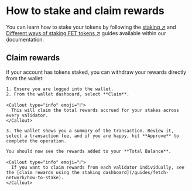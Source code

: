 
# How to stake and claim rewards

You can learn how to stake your tokens by following the [staking ↗️](/guides/fetch-network/how-to-stake) and [Different ways of staking FET tokens ↗️](/guides/fetch-network/different-ways-to-stake-the-fet-token) guides available within our documentation.

## Claim rewards

If your account has tokens staked, you can withdraw your rewards directly from the wallet:

    1. Ensure you are logged into the wallet.
    2. From the wallet dashboard, select **Claim**.

    <Callout type="info" emoji="ℹ️">
      This will claim the total rewards accrued for your stakes across every validator.
    </Callout>

    3. The wallet shows you a summary of the transaction. Review it, select a transaction fee, and if you are happy, hit **Approve** to complete the operation.

    You should now see the rewards added to your **Total Balance**.

    <Callout type="info" emoji="ℹ️">
      If you want to claim rewards from each validator individually, see the [claim rewards using the staking dashboard](/guides/fetch-network/how-to-stake).
    </Callout>
